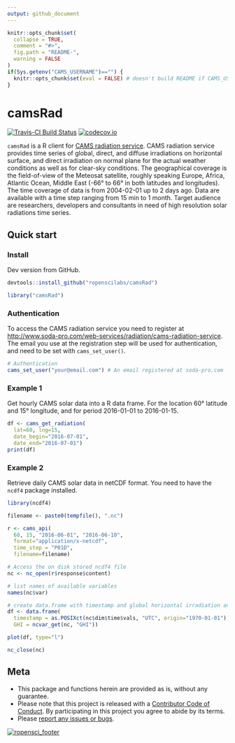 ```yaml
---
output: github_document
---
```


<!-- README.md is generated from README.Rmd. Please edit that file -->

```r
knitr::opts_chunk$set(
  collapse = TRUE,
  comment = "#>",
  fig.path = "README-",
  warning = FALSE
)
if(Sys.getenv("CAMS_USERNAME")=="") {
  knitr::opts_chunk$set(eval = FALSE) # doesn't build README if CAMS_USERNAME is not set
}
```

camsRad
=======

[![Travis-CI Build Status](https://travis-ci.org/ropenscilabs/camsRad.svg?branch=master)](https://travis-ci.org/ropenscilabs/camsRad)
[![codecov.io](https://codecov.io/github/lukas-rokka/camsRad/coverage.svg?branch=master)](https://codecov.io/github/lukas-rokka/camsRad?branch=master)


`camsRad` is a R client for [CAMS radiation service](http://www.soda-pro.com/web-services/radiation/cams-radiation-service). CAMS radiation service provides time series of global, direct, and diffuse irradiations on horizontal surface, and direct irradiation on normal plane for the actual weather conditions as well as for clear-sky conditions. The geographical coverage is the field-of-view of the Meteosat satellite, roughly speaking Europe, Africa, Atlantic Ocean, Middle East (-66° to 66° in both latitudes and longitudes). The time coverage of data is from 2004-02-01 up to 2 days ago. Data are available with a time step ranging from 15 min to 1 month. Target audience are researchers, developers and consultants in need of high resolution solar radiations time series. 

## Quick start

### Install

Dev version from GitHub.

```r
devtools::install_github("ropenscilabs/camsRad")
```

```r
library("camsRad")
```

### Authentication

To access the CAMS radiation service you need to register at [http://www.soda-pro.com/web-services/radiation/cams-radiation-service](http://www.soda-pro.com/web-services/radiation/cams-radiation-service). The email you use at the registration step will be used for authentication, and need to be set with  `cams_set_user()`.

```r
# Authentication
cams_set_user("your@email.com") # An email registered at soda-pro.com
```


### Example 1

Get hourly CAMS solar data into a R data frame. For the location 60° latitude and 15° longitude, and for period 2016-01-01 to 2016-01-15.
```r

df <- cams_get_radiation(
  lat=60, lng=15, 
  date_begin="2016-07-01", 
  date_end="2016-07-01")
print(df)
```

### Example 2
Retrieve daily CAMS solar data in netCDF format. You need to have the `ncdf4` package installed.
```r
library(ncdf4)

filename <- paste0(tempfile(), ".nc")

r <- cams_api(
  60, 15, "2016-06-01", "2016-06-10", 
  format="application/x-netcdf",
  time_step = "P01D",
  filename=filename)

# Access the on disk stored ncdf4 file 
nc <- nc_open(r$response$content)

# list names of available variables
names(nc$var)

# create data.frame with timestamp and global horizontal irradiation and plot it
df <- data.frame(
  timestamp = as.POSIXct(nc$dim$time$vals, "UTC", origin="1970-01-01"),
  GHI = ncvar_get(nc, "GHI"))

plot(df, type="l")

nc_close(nc)
```

## Meta

* This package and functions herein are provided as is, without any guarantee.
* Please note that this project is released with a [Contributor Code of Conduct](CONDUCT.md). By participating in this project you agree to abide by its terms.
* Please [report any issues or bugs](https://github.com/ropenscilabs/camsRad/issues).

[![ropensci_footer](http://ropensci.org/public_images/github_footer.png)](http://ropensci.org)
